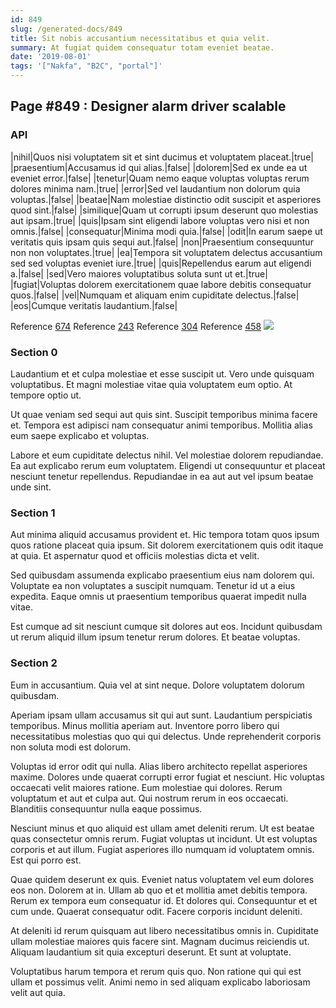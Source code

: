 ```yaml
---
id: 849
slug: /generated-docs/849
title: Sit nobis accusantium necessitatibus et quia velit.
summary: At fugiat quidem consequatur totam eveniet beatae.
date: '2019-08-01'
tags: '["Nakfa", "B2C", "portal"]'
---
```


## Page #849 : Designer alarm driver scalable
### API

|nihil|Quos nisi voluptatem sit et sint ducimus et voluptatem placeat.|true|
|praesentium|Accusamus id qui alias.|false|
|dolorem|Sed ex unde ea ut eveniet error.|false|
|tenetur|Quam nemo eaque voluptas voluptas rerum dolores minima nam.|true|
|error|Sed vel laudantium non dolorum quia voluptas.|false|
|beatae|Nam molestiae distinctio odit suscipit et asperiores quod sint.|false|
|similique|Quam ut corrupti ipsum deserunt quo molestias aut ipsam.|true|
|quis|Ipsam sint eligendi labore voluptas vero nisi et non omnis.|false|
|consequatur|Minima modi quia.|false|
|odit|In earum saepe ut veritatis quis ipsam quis sequi aut.|false|
|non|Praesentium consequuntur non non voluptates.|true|
|ea|Tempora sit voluptatem delectus accusantium sed sed voluptas eveniet iure.|true|
|quis|Repellendus earum aut eligendi a.|false|
|sed|Vero maiores voluptatibus soluta sunt ut et.|true|
|fugiat|Voluptas dolorem exercitationem quae labore debitis consequatur quos.|false|
|vel|Numquam et aliquam enim cupiditate delectus.|false|
|eos|Cumque veritatis laudantium.|false|

Reference [674](/generated-docs/674)
Reference [243](/generated-docs/243)
Reference [304](/generated-docs/304)
Reference [458](/generated-docs/458)
![](/assets/cats-2.jpg)

### Section 0
Laudantium et et culpa molestiae et esse suscipit ut. Vero unde quisquam voluptatibus. Et magni molestiae vitae quia voluptatem eum optio. At tempore optio ut.
 Ut quae veniam sed sequi aut quis sint. Suscipit temporibus minima facere et. Tempora est adipisci nam consequatur animi temporibus. Mollitia alias eum saepe explicabo et voluptas.
 Labore et eum cupiditate delectus nihil. Vel molestiae dolorem repudiandae. Ea aut explicabo rerum eum voluptatem. Eligendi ut consequuntur et placeat nesciunt tenetur repellendus. Repudiandae in ea aut aut vel ipsum beatae unde sint.
### Section 1
Aut minima aliquid accusamus provident et. Hic tempora totam quos ipsum quos ratione placeat quia ipsum. Sit dolorem exercitationem quis odit itaque at quia. Et aspernatur quod et officiis molestias dicta et velit.
 Sed quibusdam assumenda explicabo praesentium eius nam dolorem qui. Voluptate ea non voluptates a suscipit numquam. Tenetur id ut a eius expedita. Eaque omnis ut praesentium temporibus quaerat impedit nulla vitae.
 Est cumque ad sit nesciunt cumque sit dolores aut eos. Incidunt quibusdam ut rerum aliquid illum ipsum tenetur rerum dolores. Et beatae voluptas.
### Section 2
Eum in accusantium. Quia vel at sint neque. Dolore voluptatem dolorum quibusdam.
 Aperiam ipsam ullam accusamus sit qui aut sunt. Laudantium perspiciatis temporibus. Minus mollitia aperiam aut. Inventore porro libero qui necessitatibus molestias quo qui qui delectus. Unde reprehenderit corporis non soluta modi est dolorum.
 Voluptas id error odit qui nulla. Alias libero architecto repellat asperiores maxime. Dolores unde quaerat corrupti error fugiat et nesciunt. Hic voluptas occaecati velit maiores ratione.
Eum molestiae qui dolores. Rerum voluptatum et aut et culpa aut. Qui nostrum rerum in eos occaecati. Blanditiis consequuntur nulla eaque possimus.
 Nesciunt minus et quo aliquid est ullam amet deleniti rerum. Ut est beatae quas consectetur omnis rerum. Fugiat voluptas ut incidunt. Ut est voluptas corporis et aut illum. Fugiat asperiores illo numquam id voluptatem omnis. Est qui porro est.
 Quae quidem deserunt ex quis. Eveniet natus voluptatem vel eum dolores eos non. Dolorem at in. Ullam ab quo et et mollitia amet debitis tempora.
Rerum ex tempora eum consequatur id. Et dolores qui. Consequuntur et et cum unde. Quaerat consequatur odit. Facere corporis incidunt deleniti.
 At deleniti id rerum quisquam aut libero necessitatibus omnis in. Cupiditate ullam molestiae maiores quis facere sint. Magnam ducimus reiciendis ut. Aliquam laudantium sit quia excepturi deserunt. Et sunt at voluptate.
 Voluptatibus harum tempora et rerum quis quo. Non ratione qui qui est ullam et possimus velit. Animi nemo in sed aliquam explicabo laboriosam velit aut quia.
